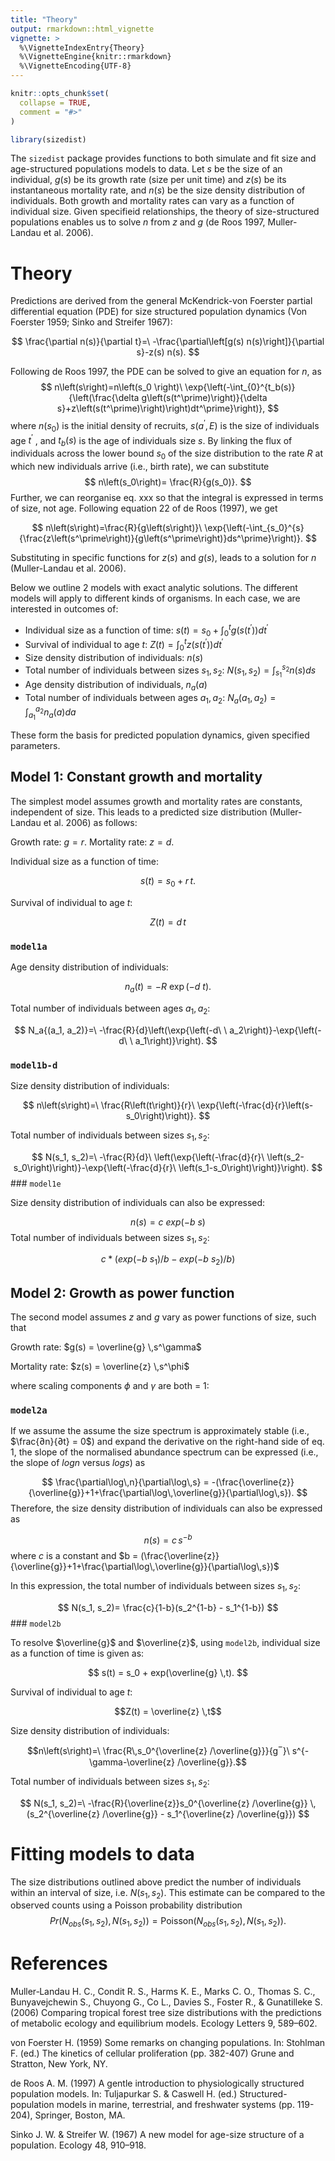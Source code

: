 ```yaml
---
title: "Theory"
output: rmarkdown::html_vignette
vignette: >
  %\VignetteIndexEntry{Theory}
  %\VignetteEngine{knitr::rmarkdown}
  %\VignetteEncoding{UTF-8}
---
```


```r
knitr::opts_chunk$set(
  collapse = TRUE,
  comment = "#>"
)
```

```r
library(sizedist)
```

The `sizedist` package provides functions to both simulate and fit size and age-structured populations models to data. Let $s$ be the size of an individual, $g(s)$ be its growth rate (size per unit time) and $z(s)$ be its instantaneous mortality rate, and $n(s)$ be the size density distribution of individuals. Both growth and mortality rates can vary as a function of individual size. Given specifieid relationships, the theory of size-structured populations enables us to solve $n$ from $z$ and $g$ (de Roos 1997, Muller-Landau et al. 2006).  

# Theory

Predictions are derived from the general McKendrick-von Foerster partial differential equation (PDE) for size structured population dynamics (Von Foerster 1959; Sinko and Streifer 1967): 

$$
\frac{\partial n(s)}{\partial t}=\ -\frac{\partial\left[g(s) n(s)\right]}{\partial s}-z(s) n(s).
$$

Following de Roos 1997, the PDE can be solved to give an equation for $n$, as 
$$
n\left(s\right)=n\left(s_0 \right)\ \exp{\left(-\int_{0}^{t_b(s)}{\left(\frac{\delta g\left(s(t^\prime)\right)}{\delta s}+z\left(s(t^\prime)\right)\right)dt^\prime}\right)},
$$
where $n\left(s_0\right)$ is the initial density of recruits, $s(a^\prime,E)$ is the size of individuals age $t^\prime$ , and $t_b(s)$ is the age of individuals size $s$. By linking the flux of individuals across the lower bound $s_0$ of the size distribution to the rate $R$ at which new individuals arrive (i.e., birth rate), we can substitute 
$$
n\left(s_0\right)= \frac{R}{g(s_0)}.
$$
Further, we can reorganise eq. xxx  so that the integral is expressed in terms of size, not age. Following equation 22 of de Roos (1997), we get

$$
n\left(s\right)=\frac{R}{g\left(s\right)}\ \exp{\left(-\int_{s_0}^{s}{\frac{z\left(s^\prime\right)}{g\left(s^\prime\right)}ds^\prime}\right)}.
$$

Substituting in specific functions for $z(s)$ and $g(s)$, leads to a solution for $n$ (Muller-Landau et al. 2006).

Below we outline 2 models with exact analytic solutions. The different models will apply to different kinds of organisms. In each case, we are interested in outcomes of:

* Individual size as a function of time: $s(t) = s_0 + \int_{0}^{t} g\left(s(t^\prime)\right) dt^\prime$
* Survival of individual to age $t$: $Z(t) =\int_{0}^{t} z\left(s(t^\prime)\right) dt^\prime$
* Size density distribution of individuals: $n(s)$
* Total number of individuals between sizes $s_1, s_2$: $N(s_1, s_2) = \int_{s_1}^{s_2} n(s) ds$ 
* Age density distribution of individuals, $n_a(a)$
* Total number of individuals between ages $a_1, a_2$: $N_a(a_1, a_2) = \int_{a_1}^{a_2} n_a(a) da$ 

These form the basis for predicted population dynamics, given specified parameters. 


## Model 1: Constant growth and mortality

The simplest model assumes growth and mortality rates are constants, independent of size. This leads to a predicted size distribution (Muller-Landau et al. 2006) as follows:

Growth rate: $g = r.$
Mortality rate: $z = d.$

Individual size as a function of time: 

$$s(t) = s_0 + r \, t.$$

Survival of individual to age $t$: 

$$Z(t) = d \,t$$

### `model1a`
Age density distribution of individuals:

$$
n_a(t)= -R \ \exp{\left(-d\ t\right)}.
$$

Total number of individuals between ages $a_1, a_2$: 

$$
N_a{(a_1, a_2)}=\ -\frac{R}{d}\left(\exp{\left(-d\ \ a_2\right)}-\exp{\left(-d\ \ a_1\right)}\right).
$$

### `model1b-d`

Size density distribution of individuals: 

$$
n\left(s\right)=\ \frac{R\left(t\right)}{r}\ \exp{\left(-\frac{d}{r}\left(s-s_0\right)\right)}.
$$

Total number of individuals between sizes $s_1, s_2$:

$$
N(s_1, s_2)=\ -\frac{R}{d}\ \left(\exp{\left(-\frac{d}{r}\ \left(s_2-s_0\right)\right)}-\exp{\left(-\frac{d}{r}\ \left(s_1-s_0\right)\right)}\right).
$$
### `model1e`

Size density distribution of individuals can also be expressed:

$$
n(s) = c \ exp(-b\ s)
$$
Total number of individuals between sizes $s_1, s_2$:

$$
c * (exp(-b \ s_1)/b - exp(-b \ s_2)/b)
$$


## Model 2: Growth as power function

The second model assumes $z$ and $g$ vary as power functions of size, such that 

Growth rate: $g(s) = \overline{g} \,s^\gamma$

Mortality rate: $z(s) = \overline{z} \,s^\phi$

where scaling components $\phi$ and $\gamma$ are both = 1:

### `model2a`

If we assume the assume the size spectrum is approximately stable (i.e., $\frac{∂n}{∂t} = 0$) and expand the derivative on the right-hand side of eq. 1, the slope of the normalised abundance spectrum can be expressed (i.e., the slope of $log n$ versus $log s$) as

$$
\frac{\partial\log\,n}{\partial\log\,s} = -(\frac{\overline{z}}{\overline{g}}+1+\frac{\partial\log\,\overline{g}}{\partial\log\,s}).
$$
Therefore, the size density distribution of individuals can also be expressed as 

$$
n(s) = c\,s^{-b}
$$
where $c$ is a constant and $b = (\frac{\overline{z}}{\overline{g}}+1+\frac{\partial\log\,\overline{g}}{\partial\log\,s})$

In this expression, the total number of individuals between sizes $s_1, s_2$:

$$
N(s_1, s_2)= \frac{c}{1-b}(s_2^{1-b} - s_1^{1-b})
$$
### `model2b`

To resolve $\overline{g}$ and $\overline{z}$, using `model2b`, individual size as a function of time is given as: 

$$
s(t) = s_0 + exp(\overline{g} \,t).
$$

Survival of individual to age $t$: 

$$Z(t) = \overline{z} \,t$$

Size density distribution of individuals: 

$$n\left(s\right)=\ \frac{R\,s_0^{\overline{z} /\overline{g}}}{g ̅ }\ s^{-\gamma-\overline{z} /\overline{g}}.$$

Total number of individuals between sizes $s_1, s_2$:

$$
N(s_1, s_2)=\ -\frac{R}{\overline{z}}s_0^{\overline{z} /\overline{g}} \,(s_2^{\overline{z} /\overline{g}} - s_1^{\overline{z} /\overline{g}}) 
$$


# Fitting models to data

The size distributions outlined above predict the number of individuals within an interval of size, i.e. $N(s_1, s_2)$. This estimate can be compared to the observed counts using a Poisson probability distribution
$$Pr(N_{obs}(s_1, s_2), N(s_1, s_2)) = \textrm{Poisson}\left(N_{obs}(s_1, s_2), N(s_1, s_2)\right).$$

# References

Muller‐Landau H. C., Condit R. S., Harms K. E., Marks C. O., Thomas S. C., Bunyavejchewin S., Chuyong G., Co L., Davies S., Foster R., & Gunatilleke S. (2006) Comparing tropical forest tree size distributions with the predictions of metabolic ecology and equilibrium models. Ecology Letters 9, 589–602.

von Foerster H. (1959) Some remarks on changing populations. In: Stohlman F. (ed.) The kinetics of cellular proliferation (pp. 382-407) Grune and Stratton, New York, NY.

de Roos A. M. (1997) A gentle introduction to physiologically structured population models. In: Tuljapurkar S. & Caswell H. (ed.) Structured-population models in marine, terrestrial, and freshwater systems (pp. 119-204), Springer, Boston, MA.

Sinko J. W. & Streifer W. (1967) A new model for age-size structure of a population. Ecology 48, 910–918.
